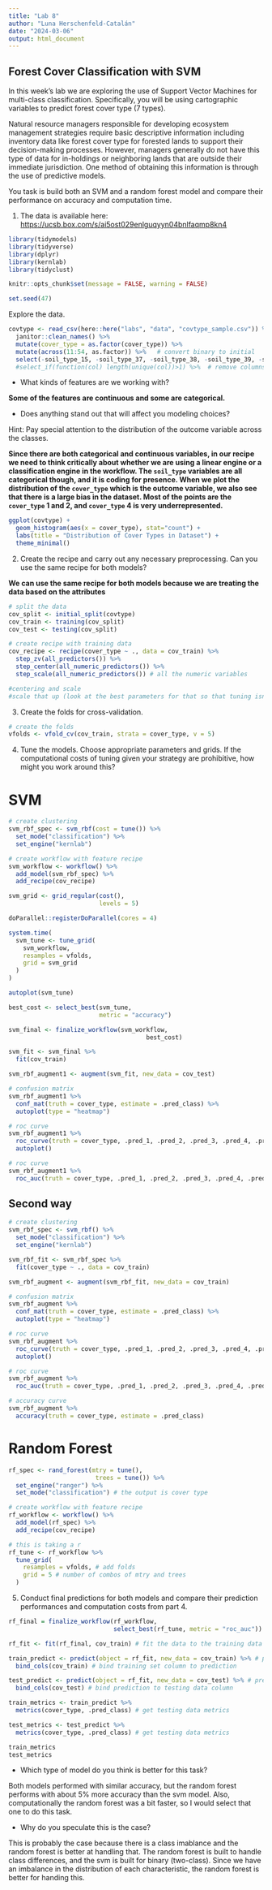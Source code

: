 ```yaml
---
title: "Lab 8"
author: "Luna Herschenfeld-Catalán"
date: "2024-03-06"
output: html_document
---
```


## Forest Cover Classification with SVM

In this week's lab we are exploring the use of Support Vector Machines for multi-class classification. Specifically, you will be using cartographic variables to predict forest cover type (7 types).

Natural resource managers responsible for developing ecosystem management strategies require basic descriptive information including inventory data like forest cover type for forested lands to support their decision-making processes. However, managers generally do not have this type of data for in-holdings or neighboring lands that are outside their immediate jurisdiction. One method of obtaining this information is through the use of predictive models.

You task is build both an SVM and a random forest model and compare their performance on accuracy and computation time.

1.  The data is available here: <https://ucsb.box.com/s/ai5ost029enlguqyyn04bnlfaqmp8kn4>
```r
library(tidymodels)
library(tidyverse)
library(dplyr)
library(kernlab)
library(tidyclust)

knitr::opts_chunk$set(message = FALSE, warning = FALSE)

set.seed(47)
```


Explore the data.

```r
covtype <- read_csv(here::here("labs", "data", "covtype_sample.csv")) %>% 
  janitor::clean_names() %>% 
  mutate(cover_type = as.factor(cover_type)) %>% 
  mutate(across(11:54, as.factor)) %>%   # convert binary to initial
  select(-soil_type_15, -soil_type_37, -soil_type_38, -soil_type_39, -soil_type_40)
  #select_if(function(col) length(unique(col))>1) %>%  # remove columns with only 0 in them

```

-   What kinds of features are we working with?

**Some of the features are continuous and some are categorical.**

-   Does anything stand out that will affect you modeling choices?

Hint: Pay special attention to the distribution of the outcome variable across the classes.

**Since there are both categorical and continuous variables, in our recipe we need to think critically about whether we are using a linear engine or a classification engine in the workflow. The `soil_type` variables are all categorical though, and it is coding for presence. When we plot the distribution of the `cover_type` which is the outcome variable, we also see that there is a large bias in the dataset. Most of the points are the `cover_type` 1 and 2, and `cover_type` 4 is very underrepresented.**

```r
ggplot(covtype) +
  geom_histogram(aes(x = cover_type), stat="count") +
  labs(title = "Distribution of Cover Types in Dataset") +
  theme_minimal() 
```


2.  Create the recipe and carry out any necessary preprocessing. Can you use the same recipe for both models?

**We can use the same recipe for both models because we are treating the data based on the attributes**

```r
# split the data 
cov_split <- initial_split(covtype)
cov_train <- training(cov_split)
cov_test <- testing(cov_split)

# create recipe with training data 
cov_recipe <- recipe(cover_type ~ ., data = cov_train) %>% 
  step_zv(all_predictors()) %>% 
  step_center(all_numeric_predictors()) %>% 
  step_scale(all_numeric_predictors()) # all the numeric variables

#centering and scale
#scale that up (look at the best parameters for that so that tuning isnt trying too much - use small data set)

```


3.  Create the folds for cross-validation.
```r
# create the folds 
vfolds <- vfold_cv(cov_train, strata = cover_type, v = 5)
```


4.  Tune the models. Choose appropriate parameters and grids. If the computational costs of tuning given your strategy are prohibitive, how might you work around this?

# SVM
```r
# create clustering 
svm_rbf_spec <- svm_rbf(cost = tune()) %>% 
  set_mode("classification") %>% 
  set_engine("kernlab")

# create workflow with feature recipe
svm_workflow <- workflow() %>% 
  add_model(svm_rbf_spec) %>% 
  add_recipe(cov_recipe)

svm_grid <- grid_regular(cost(), 
                         levels = 5)

doParallel::registerDoParallel(cores = 4)

system.time(
  svm_tune <- tune_grid(
    svm_workflow,
    resamples = vfolds,
    grid = svm_grid
  )
)

autoplot(svm_tune)

best_cost <- select_best(svm_tune, 
                         metric = "accuracy")

svm_final <- finalize_workflow(svm_workflow, 
                                      best_cost)

svm_fit <- svm_final %>% 
  fit(cov_train)

svm_rbf_augment1 <- augment(svm_fit, new_data = cov_test)

# confusion matrix
svm_rbf_augment1 %>% 
  conf_mat(truth = cover_type, estimate = .pred_class) %>% 
  autoplot(type = "heatmap")

# roc curve
svm_rbf_augment1 %>%
  roc_curve(truth = cover_type, .pred_1, .pred_2, .pred_3, .pred_4, .pred_5, .pred_6, .pred_7) %>% 
  autoplot()

# roc curve
svm_rbf_augment1 %>%
  roc_auc(truth = cover_type, .pred_1, .pred_2, .pred_3, .pred_4, .pred_5, .pred_6, .pred_7)
```

## Second way 
```r

# create clustering 
svm_rbf_spec <- svm_rbf() %>% 
  set_mode("classification") %>% 
  set_engine("kernlab")

svm_rbf_fit <- svm_rbf_spec %>% 
  fit(cover_type ~ ., data = cov_train)

svm_rbf_augment <- augment(svm_rbf_fit, new_data = cov_train)

# confusion matrix
svm_rbf_augment %>% 
  conf_mat(truth = cover_type, estimate = .pred_class) %>% 
  autoplot(type = "heatmap")

# roc curve
svm_rbf_augment %>%
  roc_curve(truth = cover_type, .pred_1, .pred_2, .pred_3, .pred_4, .pred_5, .pred_6, .pred_7) %>% 
  autoplot()

# roc curve
svm_rbf_augment %>%
  roc_auc(truth = cover_type, .pred_1, .pred_2, .pred_3, .pred_4, .pred_5, .pred_6, .pred_7)

# accuracy curve
svm_rbf_augment %>%
  accuracy(truth = cover_type, estimate = .pred_class)

```



# Random Forest
```r
rf_spec <- rand_forest(mtry = tune(), 
                        trees = tune()) %>%
  set_engine("ranger") %>% 
  set_mode("classification") # the output is cover type

# create workflow with feature recipe
rf_workflow <- workflow() %>% 
  add_model(rf_spec) %>% 
  add_recipe(cov_recipe)

# this is taking a r
rf_tune <- rf_workflow %>% 
  tune_grid(
    resamples = vfolds, # add folds
    grid = 5 # number of combos of mtry and trees
  )

```


5.  Conduct final predictions for both models and compare their prediction performances and computation costs from part 4.

```r
rf_final = finalize_workflow(rf_workflow, 
                             select_best(rf_tune, metric = "roc_auc"))

rf_fit <- fit(rf_final, cov_train) # fit the data to the training data

train_predict <- predict(object = rf_fit, new_data = cov_train) %>% # predict the training set
  bind_cols(cov_train) # bind training set column to prediction

test_predict <- predict(object = rf_fit, new_data = cov_test) %>% # predict the training set
  bind_cols(cov_test) # bind prediction to testing data column

train_metrics <- train_predict %>%
  metrics(cover_type, .pred_class) # get testing data metrics

test_metrics <- test_predict %>%
  metrics(cover_type, .pred_class) # get testing data metrics

train_metrics
test_metrics
```


-   Which type of model do you think is better for this task?

Both models performed with similar accuracy, but the random forest performs with about 5% more accuracy than the svm model. Also, computationally the random forest was a bit faster, so I would select that one to do this task. 

-   Why do you speculate this is the case?

This is probably the case because there is a class imablance and the random forest is better at handling that. The random forest is built to handle class differences, and the svm is built for binary (two-class). Since we have an imbalance in the distribution of each characteristic, the random forest is better for handing this.
